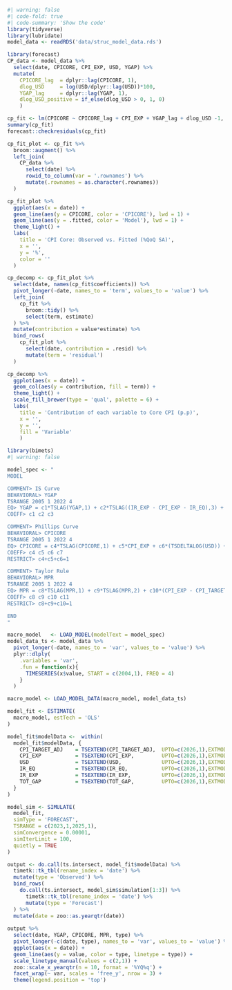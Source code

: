 

```r
#| warning: false
#| code-fold: true
#| code-summary: 'Show the code'
library(tidyverse)
library(lubridate)
model_data <- readRDS('data/struc_model_data.rds')
```

```r
library(forecast)
CP_data <- model_data %>% 
  select(date, CPICORE, CPI_EXP, USD, YGAP) %>% 
  mutate(
    CPICORE_lag  = dplyr::lag(CPICORE, 1),
    dlog_USD     = log(USD/dplyr::lag(USD))*100,
    YGAP_lag     = dplyr::lag(YGAP, 1),
    dlog_USD_positive = if_else(dlog_USD > 0, 1, 0)
    )

cp_fit <- lm(CPICORE ~ CPICORE_lag + CPI_EXP + YGAP_lag + dlog_USD -1, CP_data)
summary(cp_fit)
forecast::checkresiduals(cp_fit)
```

```r
cp_fit_plot <- cp_fit %>% 
  broom::augment() %>% 
  left_join(
    CP_data %>% 
      select(date) %>% 
      rowid_to_column(var = '.rownames') %>% 
      mutate(.rownames = as.character(.rownames))
  )

cp_fit_plot %>% 
  ggplot(aes(x = date)) +
  geom_line(aes(y = CPICORE, color = 'CPICORE'), lwd = 1) +
  geom_line(aes(y = .fitted, color = 'Model'), lwd = 1) +
  theme_light() +
  labs(
    title = 'CPI Core: Observed vs. Fitted (%QoQ SA)',
    x = '',
    y = '%',
    color = ''
  )
```

```r
cp_decomp <- cp_fit_plot %>% 
  select(date, names(cp_fit$coefficients)) %>% 
  pivot_longer(-date, names_to = 'term', values_to = 'value') %>% 
  left_join(
    cp_fit %>% 
      broom::tidy() %>% 
      select(term, estimate)
  ) %>% 
  mutate(contribution = value*estimate) %>% 
  bind_rows(
    cp_fit_plot %>% 
      select(date, contribution = .resid) %>% 
      mutate(term = 'residual')
  )

cp_decomp %>% 
  ggplot(aes(x = date)) +
  geom_col(aes(y = contribution, fill = term)) +
  theme_light() +
  scale_fill_brewer(type = 'qual', palette = 6) +
  labs(
    title = 'Contribution of each variable to Core CPI (p.p)',
    x = '', 
    y = '', 
    fill = 'Variable'
    )
```


```r
library(bimets)
#| warning: false

model_spec <- "
MODEL

COMMENT> IS Curve
BEHAVIORAL> YGAP
TSRANGE 2005 1 2022 4
EQ> YGAP = c1*TSLAG(YGAP,1) + c2*TSLAG((IR_EXP - CPI_EXP - IR_EQ),3) + c3*TOT_GAP
COEFF> c1 c2 c3

COMMENT> Phillips Curve
BEHAVIORAL> CPICORE
TSRANGE 2005 1 2022 4
EQ> CPICORE = c4*TSLAG(CPICORE,1) + c5*CPI_EXP + c6*(TSDELTALOG(USD)) + c7*TSLAG(YGAP,1)
COEFF> c4 c5 c6 c7
RESTRICT> c4+c5+c6=1

COMMENT> Taylor Rule
BEHAVIORAL> MPR
TSRANGE 2005 1 2022 4
EQ> MPR = c8*TSLAG(MPR,1) + c9*TSLAG(MPR,2) + c10*(CPI_EXP - CPI_TARGET_ADJ) + c11*(IR_EQ + CPI_TARGET_ADJ)
COEFF> c8 c9 c10 c11
RESTRICT> c8+c9+c10=1

END
"

macro_model   <- LOAD_MODEL(modelText = model_spec)
model_data_ts <- model_data %>% 
  pivot_longer(-date, names_to = 'var', values_to = 'value') %>% 
  plyr::dlply(
    .variables = 'var', 
    .fun = function(x){
      TIMESERIES(x$value, START = c(2004,1), FREQ = 4)
    }
  )

macro_model <- LOAD_MODEL_DATA(macro_model, model_data_ts)
```

```r
model_fit <- ESTIMATE(
  macro_model, estTech = 'OLS'
)

model_fit$modelData <-  within(
  model_fit$modelData, {
    CPI_TARGET_ADJ    = TSEXTEND(CPI_TARGET_ADJ,  UPTO=c(2026,1),EXTMODE='CONSTANT')
    CPI_EXP           = TSEXTEND(CPI_EXP,         UPTO=c(2026,1),EXTMODE='CONSTANT')
    USD               = TSEXTEND(USD,             UPTO=c(2026,1),EXTMODE='LINEAR')
    IR_EQ             = TSEXTEND(IR_EQ,           UPTO=c(2026,1),EXTMODE='CONSTANT')
    IR_EXP            = TSEXTEND(IR_EXP,          UPTO=c(2026,1),EXTMODE='CONSTANT')
    TOT_GAP           = TSEXTEND(TOT_GAP,         UPTO=c(2026,1),EXTMODE='LINEAR')
  }
)

model_sim <- SIMULATE(
  model_fit,
  simType = 'FORECAST',
  TSRANGE = c(2023,1,2025,1),
  simConvergence = 0.00001,
  simIterLimit = 100,
  quietly = TRUE
)
```

```r
output <- do.call(ts.intersect, model_fit$modelData) %>% 
  timetk::tk_tbl(rename_index = 'date') %>% 
  mutate(type = 'Observed') %>% 
  bind_rows(
    do.call(ts.intersect, model_sim$simulation[1:3]) %>% 
      timetk::tk_tbl(rename_index = 'date') %>% 
      mutate(type = 'Forecast')
  ) %>% 
  mutate(date = zoo::as.yearqtr(date))
  
output %>% 
  select(date, YGAP, CPICORE, MPR, type) %>% 
  pivot_longer(-c(date, type), names_to = 'var', values_to = 'value') %>% 
  ggplot(aes(x = date)) +
  geom_line(aes(y = value, color = type, linetype = type)) +
  scale_linetype_manual(values = c(2,1)) +
  zoo::scale_x_yearqtr(n = 10, format = '%YQ%q') +
  facet_wrap(~ var, scales = 'free_y', nrow = 3) +
  theme(legend.position = 'top')
```
